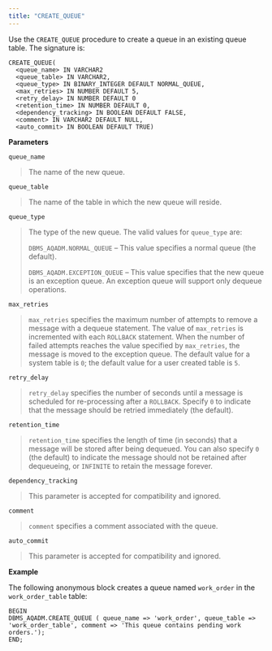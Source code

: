 ```yaml
---
title: "CREATE_QUEUE"
---
```




Use the `CREATE_QUEUE` procedure to create a queue in an existing queue table. The signature is:

``` text
CREATE_QUEUE(
  <queue_name> IN VARCHAR2
  <queue_table> IN VARCHAR2,
  <queue_type> IN BINARY_INTEGER DEFAULT NORMAL_QUEUE,
  <max_retries> IN NUMBER DEFAULT 5,
  <retry_delay> IN NUMBER DEFAULT 0
  <retention_time> IN NUMBER DEFAULT 0,
  <dependency_tracking> IN BOOLEAN DEFAULT FALSE,
  <comment> IN VARCHAR2 DEFAULT NULL,
  <auto_commit> IN BOOLEAN DEFAULT TRUE)
```

**Parameters**

`queue_name`

> The name of the new queue.

`queue_table`

> The name of the table in which the new queue will reside.

`queue_type`

> The type of the new queue. The valid values for `queue_type` are:
>
> `DBMS_AQADM.NORMAL_QUEUE` – This value specifies a normal queue (the default).
>
> `DBMS_AQADM.EXCEPTION_QUEUE` – This value specifies that the new queue is an exception queue. An exception queue will support only dequeue operations.

`max_retries`

> `max_retries` specifies the maximum number of attempts to remove a message with a dequeue statement. The value of `max_retries` is incremented with each `ROLLBACK` statement. When the number of failed attempts reaches the value specified by `max_retries`, the message is moved to the exception queue. The default value for a system table is `0`; the default value for a user created table is `5`.

`retry_delay`

> `retry_delay` specifies the number of seconds until a message is scheduled for re-processing after a `ROLLBACK`. Specify `0` to indicate that the message should be retried immediately (the default).

`retention_time`

> `retention_time` specifies the length of time (in seconds) that a message will be stored after being dequeued. You can also specify `0` (the default) to indicate the message should not be retained after dequeueing, or `INFINITE` to retain the message forever.

`dependency_tracking`

> This parameter is accepted for compatibility and ignored.

`comment`

> `comment` specifies a comment associated with the queue.

`auto_commit`

> This parameter is accepted for compatibility and ignored.

**Example**

The following anonymous block creates a queue named `work_order` in the `work_order_table` table:

``` text
BEGIN
DBMS_AQADM.CREATE_QUEUE ( queue_name => 'work_order', queue_table =>
'work_order_table', comment => 'This queue contains pending work orders.');
END;
```
